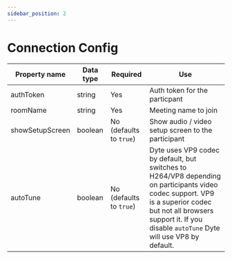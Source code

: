 ```yaml
---
sidebar_position: 2
---
```


# Connection Config

| Property name   | Data type | Required                | Use                                                                                                                                                                                                                      |
| --------------- | --------- | ----------------------- | ------------------------------------------------------------------------------------------------------------------------------------------------------------------------------------------------------------------------ |
| authToken       | string    | Yes                     | Auth token for the particpant                                                                                                                                                                                            |
| roomName        | string    | Yes                     | Meeting name to join                                                                                                                                                                                                     |
| showSetupScreen | boolean   | No (defaults to `true`) | Show audio / video setup screen to the participant                                                                                                                                                                       |
| autoTune        | boolean   | No (defaults to `true`) | Dyte uses VP9 codec by default, but switches to H264/VP8 depending on participants video codec support. VP9 is a superior codec but not all browsers support it. If you disable `autoTune` Dyte will use VP8 by default. |
